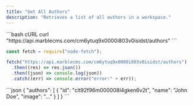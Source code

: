 ```yaml
---
title: "Get All Authors"
description: "Retrieves a list of all authors in a workspace."
---
```


<RequestExample>
```bash cURL
curl "https://api.marblecms.com/cm6ytuq9x0000i803v0isidst/authors"
```

```javascript Node.js
const fetch = require("node-fetch");

fetch("https://api.marblecms.com/cm6ytuq9x0000i803v0isidst/authors")
  .then((res) => res.json())
  .then((json) => console.log(json))
  .catch((err) => console.error("error:" + err));
```

</RequestExample>

<ResponseExample>
```json
{
  "authors": [
    {
      "id": "clt92f96m000008l4gken6v2t",
      "name": "John Doe",
      "image": "..."
    }
  ]
}
```
</ResponseExample>
